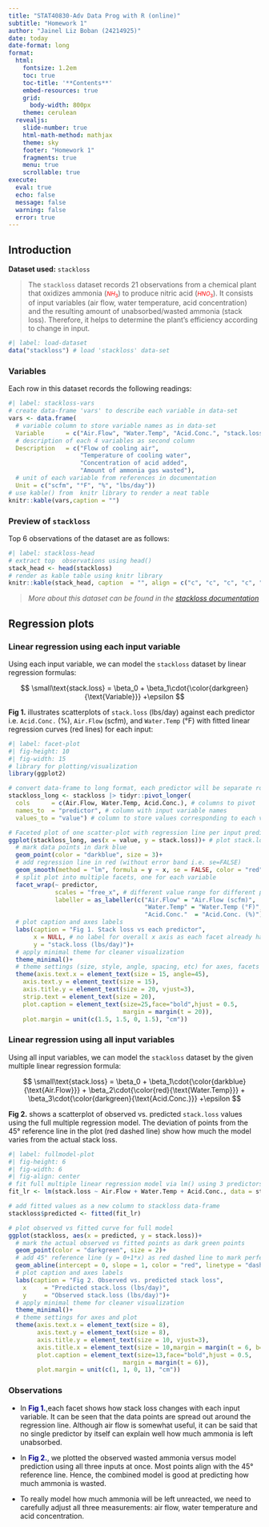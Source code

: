 ```yaml
---
title: "STAT40830-Adv Data Prog with R (online)"
subtitle: "Homework 1"
author: "Jainel Liz Boban (24214925)"
date: today
date-format: long
format:
  html:
    fontsize: 1.2em
    toc: true
    toc-title: '**Contents**'
    embed-resources: true
    grid:
      body-width: 800px
    theme: cerulean
  revealjs: 
    slide-number: true
    html-math-method: mathjax
    theme: sky
    footer: "Homework 1"
    fragments: true
    menu: true
    scrollable: true
execute: 
  eval: true
  echo: false
  message: false
  warning: false
  error: true
---
```


## Introduction

**Dataset used:** `stackloss`

> The `stackloss` dataset records 21 observations from a chemical plant that oxidizes ammonia ([$NH_3$]{style="color: red;font-size: 0.8em;"}) to produce nitric acid ([$HNO_3$]{style="color: red;font-size: 0.8em;"}). It consists of input variables (air flow, water temperature, acid concentration) and the resulting amount of unabsorbed/wasted ammonia (stack loss). Therefore, it helps to determine the plant's efficiency according to change in input.

```r
#| label: load-dataset
data("stackloss") # load 'stackloss' data-set
```

### Variables

Each row in this dataset records the following readings:

```r
#| label: stackloss-vars
# create data-frame 'vars' to describe each variable in data-set
vars <- data.frame(
  # variable column to store variable names as in data-set
  Variable      = c("Air.Flow", "Water.Temp", "Acid.Conc.", "stack.loss"),
  # description of each 4 variables as second column
  Description   = c("Flow of cooling air",
                    "Temperature of cooling water",
                    "Concentration of acid added",
                    "Amount of ammonia gas wasted"),
  # unit of each variable from references in documentation
  Unit = c("scfm", "°F", "%", "lbs/day"))
# use kable() from  knitr library to render a neat table
knitr::kable(vars,caption = "")  
```

### Preview of `stackloss`

Top 6 observations of the dataset are as follows:

```r
#| label: stackloss-head
# extract top  observations using head()
stack_head <- head(stackloss)
# render as kable table using knitr library
knitr::kable(stack_head, caption  = "", align = c("c", "c", "c", "c", "c"))
```

> *More about this dataset can be found in the [stackloss documentation](https://stat.ethz.ch/R-manual/R-devel/library/datasets/html/stackloss.html)*

## Regression plots

### Linear regression using each input variable

Using each input variable, we can model the `stackloss` dataset by linear regression formulas:

$$
\small\text{stack.loss} = \beta_0 + \beta_1\cdot{\color{darkgreen}{\text{Variable}}} +\epsilon
$$

**Fig 1.** illustrates scatterplots of `stack.loss` (lbs/day) against each predictor i.e. `Acid.Conc.` (%), `Air.Flow` (scfm), and `Water.Temp` (°F) with fitted linear regression curves (red lines) for each input:

```r
#| label: facet-plot
#| fig-height: 10
#| fig-width: 15
# library for plotting/visualization
library(ggplot2)

# convert data-frame to long format, each predictor will be separate row for facet use
stackloss_long <- stackloss |> tidyr::pivot_longer(
  cols      = c(Air.Flow, Water.Temp, Acid.Conc.), # columns to pivot
  names_to  = "predictor", # column with input variable names
  values_to = "value") # column to store values corresponding to each variable

# Faceted plot of one scatter-plot with regression line per input predictor (variable)
ggplot(stackloss_long, aes(x = value, y = stack.loss))+ # plot stack.loss vs variable
  # mark data points in dark blue
  geom_point(color = "darkblue", size = 3)+
  # add regression line in red (without error band i.e. se=FALSE)
  geom_smooth(method = "lm", formula = y ~ x, se = FALSE, color = "red", size=1.5)+
  # split plot into multiple facets, one for each variable
  facet_wrap(~ predictor,
             scales = "free_x", # different value range for different predictors (x-axis)
             labeller = as_labeller(c("Air.Flow" = "Air.Flow (scfm)", 
                                      "Water.Temp" = "Water.Temp (°F)",
                                      "Acid.Conc."  = "Acid.Conc. (%)")))+ # custom labels with units
  # plot caption and axes labels
  labs(caption = "Fig 1. Stack loss vs each predictor", 
       x = NULL, # no label for overall x axis as each facet already have a label
       y = "stack.loss (lbs/day)")+
  # apply minimal theme for cleaner visualization
  theme_minimal()+
  # theme settings (size, style, angle, spacing, etc) for axes, facets and plot
  theme(axis.text.x = element_text(size = 15, angle=45),
    axis.text.y = element_text(size = 15),
    axis.title.y = element_text(size = 20, vjust=3),
    strip.text = element_text(size = 20),
    plot.caption = element_text(size=25,face="bold",hjust = 0.5,
                                margin = margin(t = 20)),
    plot.margin = unit(c(1.5, 1.5, 0, 1.5), "cm"))
```

### Linear regression using all input variables

Using all input variables, we can model the `stackloss` dataset by the given multiple linear regression formula:

$$
\small\text{stack.loss} = \beta_0 + \beta_1\cdot{\color{darkblue}{\text{Air.Flow}}} + \beta_2\cdot{\color{red}{\text{Water.Temp}}} + \beta_3\cdot{\color{darkgreen}{\text{Acid.Conc.}}} +\epsilon
$$

**Fig 2.** shows a scatterplot of observed vs. predicted `stack.loss` values using the full multiple regression model. The deviation of points from the 45° reference line in the plot (red dashed line) show how much the model varies from the actual stack loss.

```r
#| label: fullmodel-plot
#| fig-height: 6
#| fig-width: 6
#| fig-align: center
# fit full multiple linear regression model via lm() using 3 predictors
fit_lr <- lm(stack.loss ~ Air.Flow + Water.Temp + Acid.Conc., data = stackloss)

# add fitted values as a new column to stackloss data-frame
stackloss$predicted <- fitted(fit_lr)

# plot observed vs fitted curve for full model
ggplot(stackloss, aes(x = predicted, y = stack.loss))+
  # mark the actual observed vs fitted points as dark green points
  geom_point(color = "darkgreen", size = 2)+
  # add 45° reference line (y = 0+1*x) as red dashed line to mark perfect prediction
  geom_abline(intercept = 0, slope = 1, color = "red", linetype = "dashed", size=1.1)+
  # plot caption and axes labels
  labs(caption = "Fig 2. Observed vs. predicted stack loss",
    x     = "Predicted stack.loss (lbs/day)",
    y     = "Observed stack.loss (lbs/day)")+
  # apply minimal theme for cleaner visualization
  theme_minimal()+
  # theme settings for axes and plot
  theme(axis.text.x = element_text(size = 8),
        axis.text.y = element_text(size = 8),
        axis.title.y = element_text(size = 10, vjust=3),
        axis.title.x = element_text(size = 10,margin = margin(t = 6, b=10)),
        plot.caption = element_text(size=13,face="bold",hjust = 0.5,
                                margin = margin(t = 6)),
        plot.margin = unit(c(1, 1, 0, 1), "cm"))
```

### Observations

-   In [**Fig 1.**]{style="color: darkblue;"},each facet shows how stack loss changes with each input variable. It can be seen that the data points are spread out around the regression line. Although air flow is somewhat useful, it can be said that no single predictor by itself can explain well how much ammonia is left unabsorbed.

-   In [**Fig 2.**]{style="color: darkblue;"}, we plotted the observed wasted ammonia versus model prediction using all three inputs at once. Most points align with the 45° reference line. Hence, the combined model is good at predicting how much ammonia is wasted.

-   To really model how much ammonia will be left unreacted, we need to carefully adjust all three measurements: air flow, water temperature and acid concentration.
